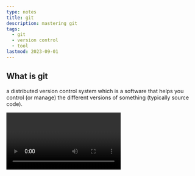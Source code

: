 ```yaml
---
type: notes
title: git
description: mastering git
tags:
  - git
  - version control
  - tool
lastmod: 2023-09-01
---
```


## What is git

a distributed version control system which is a software that helps you control (or manage) the different versions of something (typically source code).

<Video id="N9OjaQ0XtKQ" className="w-[500px] h-[500px]" />
<CustomImage id="1W_NQ6SXCkjmg3yg5yupGKYXi4B4LagDW" alt="test" className="w-[300px]" />

## What is the main point of version control systems

the main point of a version control system is to help you maintain a detailed history of the project as well as the ability to work on different versions of it.

## Why having a detailed history of a projectj is important

Having a detailed history of a project is important because it lets you see the progress of the project over time. If needed, you can also jump back to any point in the project to recover data or files.

## What are the types of version control system models

There are two main types of version control system models:

1. the centralized model - all users connect to a central, master repository
2. the distributed model - each user has the entire repository on their computer

## What is the differece between git and github

git: version control tool
github: service that hosts git projects

## Resources
